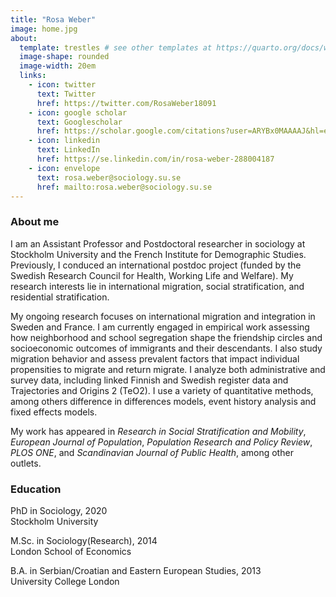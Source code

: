 ```yaml
---
title: "Rosa Weber"
image: home.jpg
about: 
  template: trestles # see other templates at https://quarto.org/docs/websites/website-about.html#templates
  image-shape: rounded
  image-width: 20em
  links:
    - icon: twitter
      text: Twitter
      href: https://twitter.com/RosaWeber18091
    - icon: google scholar
      text: Googlescholar
      href: https://scholar.google.com/citations?user=ARYBx0MAAAAJ&hl=en
    - icon: linkedin  
      text: LinkedIn
      href: https://se.linkedin.com/in/rosa-weber-288004187
    - icon: envelope
      text: rosa.weber@sociology.su.se
      href: mailto:rosa.weber@sociology.su.se
---
```

### About me

I am an Assistant Professor and Postdoctoral researcher in sociology at Stockholm University and the French Institute for Demographic Studies. Previously, I conduced an international postdoc project (funded by the Swedish Research Council for Health, Working Life and Welfare). My research interests lie in international migration, social stratification, and residential stratification. 

My ongoing research focuses on international migration and integration in Sweden and France. I am currently engaged in empirical work assessing how neighborhood and school segregation shape the friendship circles and socioeconomic outcomes of immigrants and their descendants. I also study migration behavior and assess prevalent factors that impact individual propensities to migrate and return migrate. I analyze both administrative and survey data, including linked Finnish and Swedish register data and Trajectories and Origins 2 (TeO2). I use a variety of quantitative methods, among others difference in differences models, event history analysis and fixed effects models.

My work has appeared in *Research in Social Stratification and Mobility*, *European Journal of Population*, *Population Research and Policy Review*, *PLOS ONE*, and *Scandinavian Journal of Public Health*, among other outlets. 

### Education 

PhD in Sociology, 2020 \
Stockholm University

M.Sc. in Sociology(Research), 2014 \
London School of Economics 

B.A. in Serbian/Croatian and Eastern European Studies, 2013 \
University College London
